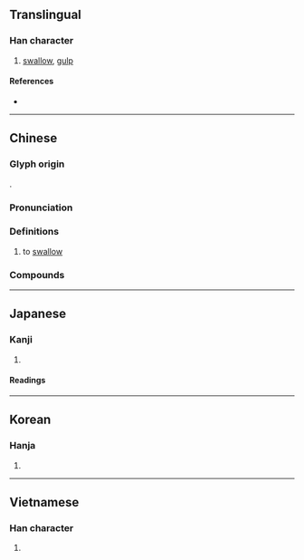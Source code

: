 {{also|咽}}
{{character info}}
==Translingual==

===Han character===
{{Han char|rn=30|rad=口|as=16|sn=19|four=64031|canj=RTLF|ids=⿰口燕}}

# [[swallow]], [[gulp]]

====References====
* {{Han ref|kx=0213.180|dkj=04545|dj=0435.440|hdz=10701.150|uh=56A5|ud=22181|bh=C360|bd=50016}}

----

==Chinese==
{{zh-forms|t2=咽|s=咽}}

===Glyph origin===
{{Han etym}}
{{Han compound|口|t1=mouth|燕|ls=psc|c1=s|c2=p}}.

===Pronunciation===
{{zh-pron
|m=yàn
|m-s=
|c=jin3
|c-t=
|g=
|h=pfs=
|j=
|md=
|mn=
|mn-t=
|w=
|x=
|mc=y
|oc=y
|cat=
}}

===Definitions===
{{zh-hanzi}}

# to [[swallow]]

===Compounds===
{{zh-der|狼吞虎嚥|嚥氣|吞嚥|細嚼慢嚥|下嚥|嚥唾|唾沫直嚥|咀嚥|乾嚥唾|嚥下|嚥住|嚥苦吞甘|嚥氣症|狼餐虎嚥|狼飧虎嚥}}

----

==Japanese==

===Kanji===
{{ja-kanji|grade=|rs=口16}}

# {{rfdef|ja|sort=口16}}

====Readings====
{{ja-readings
|goon=えん
|kanon=えん
|kun=の-む, のど-
}}

----

==Korean==

===Hanja===
{{ko-hanja|hangeul=연|rv=yeon|mr=yŏn}}

# {{rfdef|ko|sort=口16}}

----

==Vietnamese==

===Han character===
{{vi-readings|reading=yết, en, ẻn|rs=口16}}

# {{rfdef|vi}}
